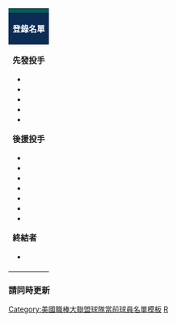 {| class="toccolours" style="font-size: 95%;"
|-
! colspan="10" style="background-color: #005c5c; color: #FFFFFF; text-align: center;" | {{Tnavbar-header|'''西雅圖水手登錄名單'''|Seattle Mariners roster|plain=1|fontcolor=#FFFFFF}}
|-
| colspan="4" style="background-color: #0c2c56; color: #FFFFFF; text-align: center;" | '''登錄名單'''
| colspan="2" style="background-color: #0c2c56; color: #FFFFFF; text-align: center;" | '''40人名單'''
| colspan="1" style="background-color: #0c2c56; color: #FFFFFF; text-align: center;" | '''教練/其他'''
|-
| valign="top" | '''先發投手'''
* {{MLBplayer|32|[[馬可·岡薩雷斯]]}}
* {{MLBplayer|34|[[費利克斯·赫南德茲]]}}
* {{MLBplayer|&nbsp;8|{{link-en|麥克·利克|Mike Leake}}}}
* {{MLBplayer|37|[[艾瑞爾·米蘭達]]}}
* {{MLBplayer|65|[[詹姆斯·帕克斯頓]]}}

'''後援投手'''
* {{MLBplayer|53|{{link-en|丹·艾爾塔維拉|Dan Altavilla}}}}
* {{MLBplayer|60|{{link-en|切森·布拉德佛德|Chasen Bradford}}}}
* {{MLBplayer|49|{{link-en|韋德·勒布朗克|Wade LeBlanc}}}}
* {{MLBplayer|12|{{link-en|胡安·尼卡西歐|Juan Nicasio}}}}
* {{MLBplayer|47|{{link-en|詹姆斯·帕佐斯|James Pazos}}}}
* {{MLBplayer|25|{{link-en|馬克·澤普森斯基|Marc Rzepczynski}}}}
* {{MLBplayer|50|{{link-en|尼克·文森|Nick Vincent (baseball)}}}}

'''終結者'''
* {{MLBplayer|39|{{link-en|艾德溫·迪亞茲|Edwin Díaz (pitcher)}}}}

| width="25px" | 
| valign="top" | '''捕手'''
* {{MLBplayer|36|{{link-en|大衛·弗雷塔斯|David Freitas}}}}
* {{MLBplayer|10|{{link-en|麥克·馬加馬|Mike Marjama}}}}

'''內野手'''
* {{MLBplayer|22|[[羅賓森·坎諾]]}}
* {{MLBplayer|&nbsp;7|{{link-en|安德魯·羅邁|Andrew Romine}}}}
* {{MLBplayer|15|{{link-en|凱爾·希格|Kyle Seager}}}}
* {{MLBplayer|&nbsp;2|{{link-en|吉恩·西格拉|Jean Segura}}}}
* {{MLBplayer|20|{{link-en|丹·沃格巴克|Dan Vogelbach}}}}
* {{MLBplayer|--|[[提姆·貝克漢]]}}
* {{MLBplayer|--|[[J·P·克勞佛]]}}
'''外野手'''
* {{MLBplayer|&nbsp;9|{{link-en|迪·戈登|Dee Gordon}}}}
* {{MLBplayer|17|{{link-en|米契·海尼格|Mitch Haniger}}}}
* {{MLBplayer|&nbsp;5|{{link-en|格勒莫·赫瑞迪亞|Guillermo Heredia}}}}
* {{MLBplayer|51|[[鈴木一朗]]}}

'''指定打擊'''
* {{MLBplayer|23|[[尼爾森·克魯斯]]}}

| width="25px" | 
| valign="top" | '''投手'''
* {{MLBplayer|--|{{link-en|達瑞歐·艾爾法瑞茲|Dario Alvarez}}}}
* {{MLBplayer|33|{{link-en|蔡斯·迪·強|Chase De Jong}}}}
* {{MLBplayer|61|{{link-en|凱西·勞倫斯|Casey Lawrence}}}}
* {{MLBplayer|48|{{link-en|安德魯·摩爾|Andrew Moore (baseball)}}}}
* {{MLBplayer|35|[[大衛·菲爾普斯]]|DL}}
* {{MLBplayer|44|{{link-en|麥克斯·波夫斯|Max Povse}}}}
* {{MLBplayer|31|{{link-en|埃拉斯莫·拉米瑞茲|Erasmo Ramírez (right-handed pitcher)}}|DL}}
* {{MLBplayer|52|{{link-en|尼克·朗布羅|Nick Rumbelow}}}}
* {{MLBplayer|63|{{link-en|羅布·華倫|Rob Whalen}}}}
* {{MLBplayer|18|[[菊池雄星]]}}
* {{MLBplayer|--|{{link-en|杭特・史崔克蘭|Hunter Strickland}}}}

'''捕手'''
* {{MLBplayer|&nbsp;3|[[麥克·祖尼諾]]|DL}}

'''內野手'''
* {{MLBplayer|27|{{link-en|萊昂·海利|Ryon Healy}}|DL}}
* {{MLBplayer|21|{{link-en|泰勒·莫特|Taylor Motter}}}}

'''外野手'''
* {{MLBplayer|16|{{link-en|班·蓋梅爾|Ben Gamel}}|DL}}
 
| width="25px" | 
| valign="top" | '''總教練'''
* {{MLBplayer|&nbsp;9|{{link-en|斯柯特·塞瓦斯|Scott Servais}}}}

'''教練團'''
* {{MLBplayer|29|{{link-en|麥克·布朗姆利|Mike Brumley}}}} <small>（一壘）</small>
* {{MLBplayer|43|{{link-en|傑夫·達茲|Jeff Datz}}}} <small>（三壘）</small>
* {{MLBplayer|11|[[埃德加·馬丁尼茲]]}} <small>（打擊）</small>
* {{MLBplayer|47|{{link-en|海梅·納瓦羅|Jaime Navarro}}}} <small>（牛棚）</small>
* {{MLBplayer|62|{{link-en|傑森·菲利普斯|Jason Phillips}}}} <small>（牛棚捕手）</small>
* {{MLBplayer|&nbsp;6|{{link-en|羅比·湯普森|Robby Thompson}}}} <small>（板凳）</small>
* {{MLBplayer|48|{{link-en|卡爾·威利斯|Carl Willis}}}} <small>（投手）</small>
* {{MLBplayer|52|{{link-en|達倫·布朗|Daren Brown}}}} <small>（三壘）</small>


'''60天傷兵名單'''


<small>† 15天傷兵名單<br />
<span class="plainlinks">[http://seattle.mariners.mlb.com/team/roster_40man.jsp?c_id=sea 登錄名單]</span> 2013年7月22日更新<br />
<span class="plainlinks">[http://seattle.mariners.mlb.com/team/transactions.jsp?c_id=sea 變更]</span> • <span class="plainlinks">[http://seattle.mariners.mlb.com/team/depth_chart/index.jsp?c_id=sea 守備位置圖]</span></small>
|}<noinclude>
===請同時更新===
{{tl|西雅圖水手隊當前登錄名單}}

[[Category:美國職棒大聯盟球隊當前球員名單模板]]
[[Category:西雅圖水手|R]]
</noinclude>